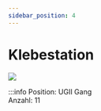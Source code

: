 ```yaml
---
sidebar_position: 4
---
```


# Klebestation

[![](/image/Labore/B1/Modelle/Zumtobel/elektropneumatik_modell_zwei_zylinder_min.webp)](/image/Labore/B1/Modelle/Zumtobel/elektropneumatik_modell_zwei_zylinder.webp)

:::info
Position:   UGII Gang\
Anzahl: 11
